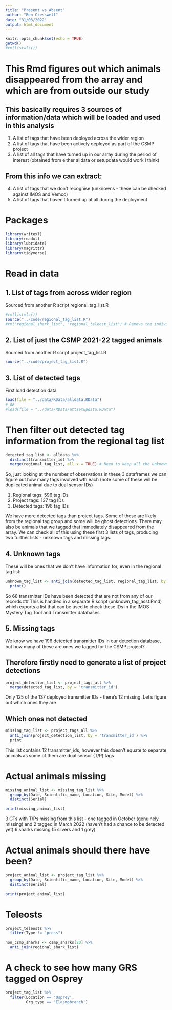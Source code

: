 ```yaml
---
title: "Present vs Absent"
author: "Ben Cresswell"
date: "31/03/2022"
output: html_document
---
```


```r
knitr::opts_chunk$set(echo = TRUE)
getwd()
#rm(list=ls())
```


# This Rmd figures out which animals disappeared from the array and which are from outside our study

## This basically requires 3 sources of information/data which will be loaded and used in this analysis

1. A list of tags that have been deployed across the wider region
2. A list of tags that have been actively deployed as part of the CSMP project
3. A list of all tags that have turned up in our array during the period of interest (obtained from either alldata or setupdata would work I think)

## From this info we can extract:
4. A list of tags that we don't recognise (unknowns - these can be checked against IMOS and Vemco)
5. A list of tags that haven't turned up at all during the deployment


# Packages
```r
library(writexl)
library(readxl)
library(lubridate)
library(magrittr)
library(tidyverse)
```


# Read in data

## 1. List of tags from across wider region
Sourced from another R script regional_tag_list.R
```r
#rm(list=ls())
source("../code/regional_tag_list.R")
#rm("regional_shark_list", "regional_teleost_list") # Remove the individual shark and telost lists as we don't need them separately (for now)
```

## 2. List of just the CSMP 2021-22 tagged animals
Sourced from another R script project_tag_list.R
```r
source("../code/project_tag_list.R")
```

## 3. List of detected tags
First load detection data
```r
load(file = "../data/RData/alldata.RData")
# OR
#load(file = "../data/RData/attsetupdata.RData")
```

# Then filter out detected tag information from the regional tag list
```r
detected_tag_list <- alldata %>% 
  distinct(transmitter_id) %>% 
  merge(regional_tag_list, all.x = TRUE) # Need to keep all the unknowns in so all.x = TRUE. Heaps of NAs in this df because of this
```

So, just looking at the number of observations in these 3 dataframes we can figure out how many tags involved wth each (note some of these will be duplicated animal due to dual sensor IDs)

1. Regional tags: 596 tag IDs
2. Project tags:  137 tag IDs
3. Detected tags: 196 tag IDs

We have more detected tags than project tags. Some of these are likely from the regional tag group and some will be ghost detections. There may also be animals that we tagged that immediately disappeared from the array. We can check all of this using these first 3 lists of tags, producing two further lists - unknown tags and missing tags.


## 4. Unknown tags
These will be ones that we don't have information for, even in the regional tag list:
```r
unknown_tag_list <- anti_join(detected_tag_list, regional_tag_list, by = 'transmitter_id') %>% # This function produces a list of unique 
  print()
```

So 68 transmitter IDs have been detected that are not from any of our records
## This is handled in a separate R script (unknown_tag_asst.Rmd) which exports a list that can be used to check these IDs in the IMOS Mystery Tag Tool and Transmitter databases


## 5. Missing tags

We know we have 196 detected transmitter IDs in our detection database, but how many of these are ones we tagged for the CSMP project?

## Therefore firstly need to generate a list of project detections

```r
project_detection_list <- project_tags_all %>% 
  merge(detected_tag_list, by = 'transmitter_id')
```
Only 125 of the 137 deployed transmitter IDs - there's 12 missing. Let's figure out which ones they are

## Which ones not detected
```r
missing_tag_list <- project_tags_all %>% 
  anti_join(project_detection_list, by = 'transmitter_id') %>% 
  print
```
This list contains 12 transmitter_ids, however this doesn't equate to separate animals as some of them are dual sensor (T/P) tags

# Actual animals missing
```r
missing_animal_list <- missing_tag_list %>% 
  group_by(Date, Scientific_name, Location, Site, Model) %>% 
  distinct(Serial)

print(missing_animal_list)
```

3 GTs with T/Ps missing from this list - one tagged in October (genuinely missing) and 2 tagged in March 2022 (haven't had a chance to be detected yet)
6 sharks missing (5 silvers and 1 grey)


# Actual animals should there have been?
```r
project_animal_list <- project_tag_list %>% 
  group_by(Date, Scientific_name, Location, Site, Model) %>% 
  distinct(Serial)

print(project_animal_list)
```


# Teleosts
```r
project_teleosts %>% 
  filter(Type != "press")
```



```r
non_csmp_sharks <- csmp_sharks[20] %>% 
  anti_join(regional_shark_list)
```

# A check to see how many GRS tagged on Osprey
```r
project_tag_list %>% 
  filter(Location == 'Osprey',
         Org_type == 'Elasmobranch')
```




